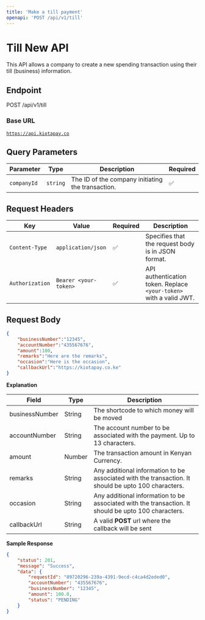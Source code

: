 ```yaml
---
title: 'Make a till payment'
openapi: 'POST /api/v1/till'
---
```


# Till New API

This API allows a company to create a new spending transaction using their till (business) information.

## Endpoint

POST /api/v1/till

### Base URL

[`https://api.kiotapay.co`](https://api.kiotapay.co)

## Query Parameters

| Parameter   | Type     | Description                                       | Required |
| ----------- | -------- | ------------------------------------------------- | -------- |
| `companyId` | `string` | The ID of the company initiating the transaction. | ✅        |

## **Request Headers**

| Key             | Value                 | Required | Description                                                        |
| --------------- | --------------------- | -------- | ------------------------------------------------------------------ |
| `Content-Type`  | `application/json`    | ✅        | Specifies that the request body is in JSON format.                 |
| `Authorization` | `Bearer <your-token>` | ✅        | API authentication token. Replace `<your-token>` with a valid JWT. |

## Request Body

```json
{
    "businessNumber":"12345",
    "accountNumber":"435567676",
    "amount":100,
    "remarks":"Here are the remarks",
    "occasion":"Here is the occasion",
    "callbackUrl":"https://kiotapay.co.ke"
}
```

**Explanation**

| Field          | Type   | Description                                                                                         |
| -------------- | ------ | --------------------------------------------------------------------------------------------------- |
| businessNumber | String | The shortcode to which money will be moved                                                          |
| accountNumber  | String | &#xA;The account number to be associated with the payment. Up to 13 characters.                     |
| amount         | Number | The transaction amount in Kenyan Currency.                                                          |
| remarks        | String | Any additional information to be associated with the transaction. It should be upto 100 characters. |
| occasion       | String | Any additional information to be associated with the transaction. It should be upto 100 characters. |
| callbackUrl    | String | A valid **POST**  url where the callback will be sent                                               |

**Sample Response**

```json
{
    "status": 201,
    "message": "Success",
    "data": {
        "requestId": "89720296-239a-4391-9ecd-c4ca4d2eded0",
        "accountNumber": "435567676",
        "businessNumber": "12345",
        "amount": 100.0,
        "status": "PENDING"
    }
}
```